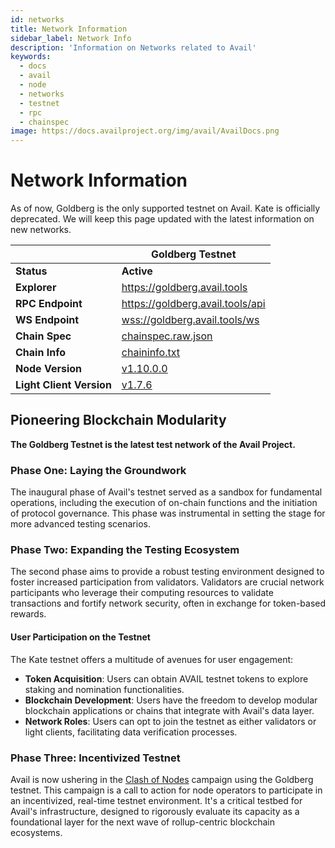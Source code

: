 ```yaml
---
id: networks
title: Network Information
sidebar_label: Network Info
description: 'Information on Networks related to Avail'
keywords:
  - docs
  - avail
  - node
  - networks
  - testnet
  - rpc
  - chainspec
image: https://docs.availproject.org/img/avail/AvailDocs.png
---
```



# Network Information

<Callout type="info">
As of now, Goldberg is the only supported testnet on Avail. Kate is officially deprecated.
We will keep this page updated with the latest information on new networks.
</Callout>


|                          | **Goldberg Testnet**                                                                 | 
| ------------------------ | ------------------------------------------------------------------------------------ | 
| **Status**               | **Active**                                                                           | 
| **Explorer**             | [<ins>https://goldberg.avail.tools</ins>](https://goldberg.avail.tools)              | 
| **RPC Endpoint**         | [<ins>https://goldberg.avail.tools/api</ins>](https://goldberg.avail.tools/api)      | 
| **WS Endpoint**          | [<ins>wss://goldberg.avail.tools/ws</ins>](wss://goldberg.avail.tools/ws)            | 
| **Chain Spec**           | [<ins>chainspec.raw.json</ins>](https://goldberg.avail.tools/chainspec.json)         | 
| **Chain Info**           | [<ins>chaininfo.txt</ins>](https://goldberg.avail.tools/chaininfo.txt)               | 
| **Node Version**         | [<ins>v1.10.0.0</ins>](https://github.com/availproject/avail/releases/tag/v1.10.0.0) | 
| **Light Client Version** | [<ins>v1.7.6</ins>](https://github.com/availproject/avail-light/releases/tag/v1.7.6) |

## Pioneering Blockchain Modularity

**The Goldberg Testnet is the latest test network of the Avail Project.**

### Phase One: Laying the Groundwork

The inaugural phase of Avail's testnet served as a sandbox for fundamental
operations, including the execution of on-chain functions and the initiation
of protocol governance. This phase was instrumental in setting the stage for
more advanced testing scenarios.

### Phase Two: Expanding the Testing Ecosystem

The second phase aims to provide a robust testing environment designed to foster
increased participation from validators. Validators are crucial network participants
who leverage their computing resources to validate transactions and fortify network
security, often in exchange for token-based rewards.

#### User Participation on the Testnet

The Kate testnet offers a multitude of avenues for user engagement:

- **Token Acquisition**: Users can obtain AVAIL testnet tokens to explore staking and
  nomination functionalities.
- **Blockchain Development**: Users have the freedom to develop modular blockchain applications
  or chains that integrate with Avail's data layer.
- **Network Roles**: Users can opt to join the testnet as either validators or light clients,
  facilitating data verification processes.

### Phase Three: Incentivized Testnet

Avail is now ushering in the [<ins>Clash of Nodes</ins>](/category/clash-of-nodes/) campaign using the Goldberg testnet. This campaign is a call to action for node operators to participate in an incentivized, real-time testnet environment. It's a critical testbed for Avail's infrastructure, designed to rigorously evaluate its capacity as a foundational layer for the next wave of rollup-centric blockchain ecosystems.